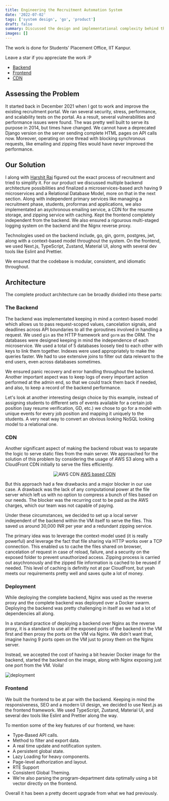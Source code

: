 ```yaml
---
title: Engineering the Recruitment Automation System
date: '2022-07-02'
tags: ['system design', 'go', 'product']
draft: false
summary: Discussed the design and implementational complexity behind the new Recruitment Automation System.
images: []
---
```


The work is done for Students' Placement Office, IIT Kanpur.

<!-- quote -->
Leave a star if you appreciate the work :P
- [Backend](https://github.com/spo-iitk/ras-backend)
- [Frontend](https://github.com/spo-iitk/ras-frontend)
- [CDN](https://github.com/spo-iitk/ras-cdn)

## Assessing the Problem
It started back in December 2021 when I got to work and improve the existing recruitment portal. We ran several security, stress, performance, and scalability tests on the portal. As a result, several vulnerabilities and performance issues were found. The was pretty well built to serve its purpose in 2014, but times have changed. We cannot have a deprecated Django version on the server sending complete HTML pages on API calls now. Moreover, operating on one thread with blocking synchronous requests, like emailing and zipping files would have never improved the performance.

## Our Solution
I along with [Harshit Raj](https://1-harshit.github.io/) figured out the exact process of recruitment and tried to simplify it. For our product we discussed multiple backend architecture possibilities and finalized a microservices-based arch having 9 microservices and a Relational Database Model, more on that in the next section. Along with independent primary services like managing a recruitment phase, students, proformas and applications, we also implementated an asychronous emailing service, a CDN for the resume storage, and zipping service with caching. Kept the frontend completely independent from the backend. We also ensured a rigourous multi-staged logging system on the backend and the Nignx reverse proxy.

Technologies used on the backend include, go, gin, gorm, postgres, jwt, along with a context-based model throughout the system. On the frontend, we used Next.js, TypeScript, Zustand, Material UI, along with several dev tools like Eslint and Prettier.

We ensured that the codebase is modular, consistent, and idiomatic throughout.

## Architecture
The complete product architecture can be broadly dividied into these parts:

### The Backend 
The backend was implementated keeping in mind a context-based model which allows us to pass request-scoped values, cancelation signals, and deadlines across API boundaries to all the goroutines involved in handling a request. We used `gin` as the HTTP framework and `gorm` as the ORM. The databases were designed keeping in mind the independence of each microservice. We used a total of 5 databases loosely tied to each other with keys to link them together. Indexes were used appropriately to make the queries faster. We had to use extensive joins to filter out data relevant to the end users, even across databases sometimes. 

We ensured panic recovery and error handling throughout the backend. Another important aspect was to keep logs of every important action performed at the admin end, so that we could track them back if needed, and also, to keep a record of the backend performance.

Let's look at another interesting design choice by this example, instead of assigning students to different sets of events available for a certain job position (say resume verification, GD, etc.) we chose to go for a model with unique events for every job position and mapping it uniquely to the students. A very neat way to convert an obvious looking NoSQL looking model to a relational one.


### CDN 
Another significant aspect of making the backend robust was to separate the logic to serve static files from the main server. We approached for the solution of this problem by considering the usage of AWS S3 along with a CloudFront CDN initially to serve the files efficiently.
<center>
<img alt="AWS CDN" src="https://d2908q01vomqb2.cloudfront.net/5b384ce32d8cdef02bc3a139d4cac0a22bb029e8/2018/06/27/4-v-2.png"/>
<span><u>AWS based CDN</u></span>
</center>

But this approach had a few drawbacks and a major blocker in our use case. A drawback was the lack of any computational power at the file server which left us with no option to compress a bunch of files based on our needs. The blocker was the recurring cost to be paid as the AWS charges, which our team was not capable of paying.

Under these circumstances, we decided to set up a local server independent of the backend within the VM itself to serve the files. This saved us around 30,000 INR per year and a redundant zipping service. 

The primary idea was to leverage the context-model used (it is really powerful) and leverage the fact that file sharing via HTTP works over a TCP connection. This enabled us to cache the files shared on browser, cancelation of request in case of reload, failure, and a security on the exposed folder to prevent unauthorized access. Zipping process is carried out asychronously and the zipped file information is cached to be reused if needed. This level of caching is definitly not at par CloudFront, but yeah meets our requirements pretty well and saves quite a lot of money.  

### Deployment

While deploying the complete backend, Nginx was used as the reverse proxy and the complete backend was deployed over a Docker swarm. Deploying the backend was pretty challenging in itself as we had a lot of dependencies all along. 

In a standard practice of deploying a backend over Nginx as the reverse proxy, it is a standard to use all the exposed ports of the backend in the VM first and then proxy the ports on the VM via Nginx. We didn't want that, imagine having 9 ports open on the VM just to proxy them on the Nginx server. 

Instead, we accepted the cost of having a bit heavier Docker image for the backend, started the backend on the image, along with Nginx exposing just one port from the VM. Voila!

![deployment](/static/images/deployment.png)

### Frontend

We built the frontend to be at par with the backend. Keeping in mind the responsiveness, SEO and a modern UI design, we decided to use Next.js as the frontend framework. We used TypeScript, Zustand, Material UI, and several dev tools like Eslint and Prettier along the way. 

To mention some of the key features of our frontend, we have:
- Type-Based API calls.
- Method to filter and export data.
- A real time update and notification system.
- A persistent global state.
- Lazy Loading for heavy components.
- Page-level authorization and layout.
- RTE Support
- Consistent Global Theming.
- We're also parsing the program-department data optimally using a bit vector directly on the frontend.

Overall it has been a pretty decent upgrade from what we had previously.
